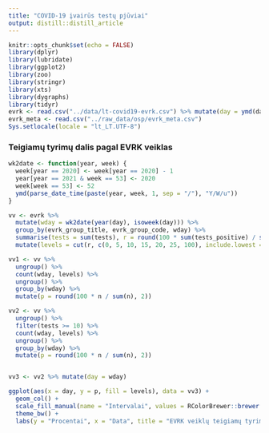 ```yaml
---
title: "COVID-19 įvairūs testų pjūviai"
output: distill::distill_article
---
```


```r
knitr::opts_chunk$set(echo = FALSE)
library(dplyr)
library(lubridate)
library(ggplot2)
library(zoo)
library(stringr)
library(xts)
library(dygraphs)
library(tidyr)
evrk <- read.csv("../data/lt-covid19-evrk.csv") %>% mutate(day = ymd(day))
evrk_meta <- read.csv("../raw_data/osp/evrk_meta.csv")
Sys.setlocale(locale = "lt_LT.UTF-8")
```
### Teigiamų tyrimų dalis pagal EVRK veiklas

```r
wk2date <- function(year, week) {
  week[year == 2020] <- week[year == 2020] - 1
  year[year == 2021 & week == 53] <- 2020
  week[week == 53] <- 52
  ymd(parse_date_time(paste(year, week, 1, sep = "/"), "Y/W/u"))
}

vv <- evrk %>%
  mutate(wday = wk2date(year(day), isoweek(day))) %>%
  group_by(evrk_group_title, evrk_group_code, wday) %>%
  summarise(tests = sum(tests), r = round(100 * sum(tests_positive) / sum(tests), 2)) %>%
  mutate(levels = cut(r, c(0, 5, 10, 15, 20, 25, 100), include.lowest = TRUE))

vv1 <- vv %>%
  ungroup() %>%
  count(wday, levels) %>%
  ungroup() %>%
  group_by(wday) %>%
  mutate(p = round(100 * n / sum(n), 2))

vv2 <- vv %>%
  ungroup() %>%
  filter(tests >= 10) %>%
  count(wday, levels) %>%
  ungroup() %>%
  group_by(wday) %>%
  mutate(p = round(100 * n / sum(n), 2))


vv3 <- vv2 %>% mutate(day = wday)
```

```r
ggplot(aes(x = day, y = p, fill = levels), data = vv3) +
  geom_col() +
  scale_fill_manual(name = "Intervalai", values = RColorBrewer::brewer.pal(6, "Set1")[c(3, 2, 4, 6, 5, 1)]) +
  theme_bw() +
  labs(y = "Procentai", x = "Data", title = "EVRK veiklų teigiamų tyrimų dalis savaitėmis")
```
